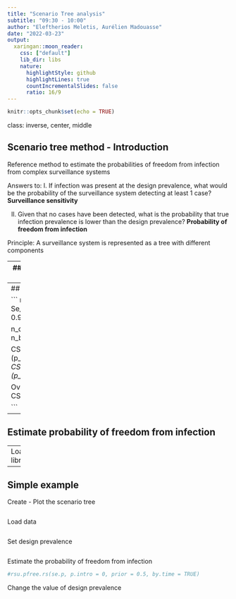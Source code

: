 ```yaml
---
title: "Scenario Tree analysis"
subtitle: "09:30 - 10:00"
author: "Eleftherios Meletis, Aurélien Madouasse"
date: "2022-03-23"
output:
  xaringan::moon_reader:
    css: ["default"]
    lib_dir: libs
    nature:
      highlightStyle: github
      highlightLines: true
      countIncrementalSlides: false
      ratio: 16/9
---
```


```r
knitr::opts_chunk$set(echo = TRUE)
```

class: inverse, center, middle

## Scenario tree method - Introduction

Reference method to estimate the probabilities of freedom from infection from complex surveillance systems

Answers to:
 I. If infection was present at the design prevalence, what would be the probability of the surveillance system detecting at least 1 case?
 **Surveillance sensitivity**

 II. Given that no cases have been detected, what is the probability that true infection prevalence is lower than the design prevalence?
**Probability of freedom from infection**

Principle: A surveillance system is represented as a tree with different components

---
## Scenario tree method - Simple Example

### Let's see a simple quick example to (i) understand scenario tree notation (ii) scenario tree calculations

Objective: Freedom from BVDV in country A 

The surveillance system is split between given the herd type to dairy and beef cattle.
We assume the design prevalence is the same for both dairy and beef cattle.

Given the herd type a different diagnostic method to detect infection is applied.
Dairy - BTM
Beef - Blood 

![](figs/simple_scenario_tree.png)



---
## Estimate 

``` r
p_design = 0.02
Se_BTM = 0.9
Se_Blood = 0.95

n_dairy = seq(10,400,20)
n_beef = seq(10,600,10)

CSE_dairy = 1 - (1-(p_design*Se_BTM))^n_dairy
CSE_beef = 1 - (1-(p_design*Se_Blood))^n_beef

Overall_SSE = 1 - (1-CSE_dairy)*(1-CSE_beef)

```
---
## Estimate probability of freedom from infection


---
Load libraries
```r
library(epiR)
```

---

## Simple example
Create - Plot the scenario tree
```r
```


Load data
```r

```

Set design prevalence
```r
```

Estimate the probability of freedom from infection
```r
#rsu.pfree.rs(se.p, p.intro = 0, prior = 0.5, by.time = TRUE)
```


Change the value of design prevalence
```r
```









